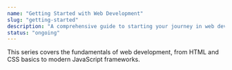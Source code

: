 ```yaml
---
name: "Getting Started with Web Development"
slug: "getting-started"
description: "A comprehensive guide to starting your journey in web development"
status: "ongoing"
---
```


This series covers the fundamentals of web development, from HTML and CSS basics to modern JavaScript frameworks.